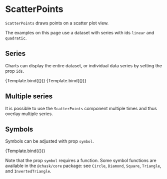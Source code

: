 
# ScatterPoints

<Meta title="Addons/XY/ScatterPoints" />

`ScatterPoints` draws points on a scatter plot view.

<ArgsTable of={ScatterPoints} />

The examples on this page use a dataset with series with ids `linear` and `quadratic`.

## Series

Charts can display the entire dataset, or individual data series by setting the prop `ids`.

<Canvas>
    <Story
        name="entire dataset"
        args={{
            symbolStyle: { stroke: '#333333', strokeWidth: 1 },
        }}
        component={ScatterPoints}
        decorators={[ChartScatterDecorator]}
    >
        {Template.bind({})}
    </Story>
    <Story
        name="single series"
        args={{
            ids: ['quadratic'],
            symbolStyle: { stroke: '#333333', strokeWidth: 1 },
        }}
        component={ScatterPoints}
        decorators={[ChartScatterDecorator]}
    >
        {Template.bind({})}
    </Story>
</Canvas>

## Multiple series

It is possible to use the `ScatterPoints` component multiple times and thus overlay multiple series.

<Canvas>
    <Story name="multiple series">
        <Chart size={[400, 300]} padding={[40, 40, 60, 60]} style={{ display: 'inline-block' }}>
            <Scatter
                data={data}
                x={'x'}
                y={'y'}
                r={5}
                scaleX={{
                    variant: 'linear',
                    domain: [0, 'auto'],
                }}
                scaleY={{
                    variant: 'linear',
                    domain: [0, 'auto'],
                }}
            >
                <Axis variant={'bottom'} label={'x (a.u.)'} />
                <Axis variant={'left'} label={'y (a.u.)'} />
                <ScatterPoints ids={['linear']} />
                <ScatterPoints ids={['quadratic']} />
            </Scatter>
        </Chart>
    </Story>
</Canvas>

## Symbols

Symbols can be adjusted with prop `symbol`.

<Canvas>
    <Story
        name="symbol"
        args={{
            ids: ['quadratic'],
            symbolStyle: { stroke: '#222222', strokeWidth: 1 },
            symbol: Triangle,
        }}
        component={ScatterPoints}
        decorators={[ChartScatterDecorator]}
    >
        {Template.bind({})}
    </Story>
</Canvas>

Note that the prop `symbol` requires a function. Some symbol functions are available in the `@chask/core` package: see `Circle`, `Diamond`, `Square`, `Triangle`, and `InvertedTriangle`.
